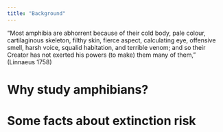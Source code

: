 ```yaml
---
title: "Background"
---
```


"Most amphibia are abhorrent because of their cold body, pale colour, cartilaginous skeleton, filthy skin, fierce aspect, calculating eye, offensive smell, harsh voice, squalid habitation, and terrible venom; and so their Creator has not exerted his powers (to make) them many of them," (Linnaeus 1758)

# Why study amphibians?

# Some facts about extinction risk

